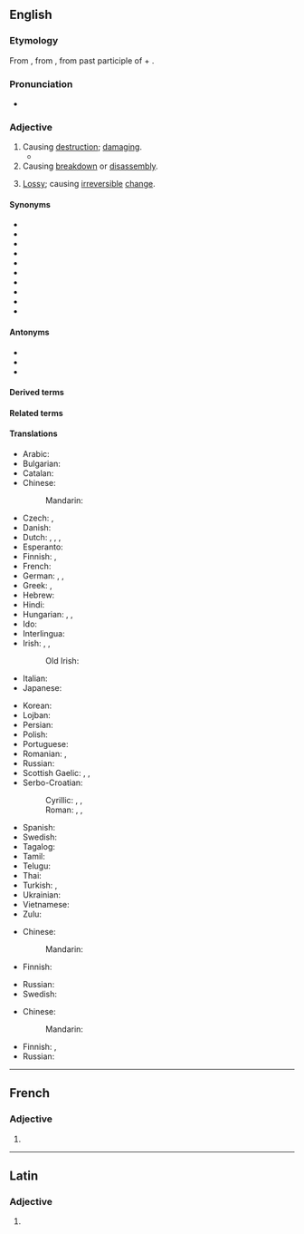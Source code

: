 ==English==

===Etymology===
From {{der|en|frm|destructif}}, from {{der|en|la|destructivus}}, from past participle of {{m|la|destruo|destruere|t=to tear down, destroy}} + {{m|la|-ivus|}}.

===Pronunciation===
* {{a|UK}} {{IPA|/dɪˈstɹʌktɪv/|/dɪˈstɹʊktɪv/|lang=en}}

===Adjective===
{{en-adj}}

# Causing [[destruction]]; [[damage|damaging]].
#* {{quote-journal
|date=February 14, 2013
|author=Scott Tobias
|title=Film: Reviews: A Good Day To Die Hard
|work=The Onion AV Club
|url=http://www.avclub.com/articles/a-good-day-to-die-hard,92496/
|page=
|passage=After rescuing his estranged daughter in the last film, Live Free Or Die Hard, Willis heads to Russia to rescue his estranged son (Jai Courtney), a CIA agent on a mission to protect a whistleblower (Sebastian Koch) from a corrupt government official (Sergei Kolesnikov) with no shortage of '''destructive''' resources at his disposal.}}
# Causing [[breakdown]] or [[disassembly]].
#: {{ux|en|Catabolism is a '''destructive''' metabolism that involves the breakdown of molecules and release of energy.}}
# {{lb|en|computing}} [[lossy|Lossy]]; causing [[irreversible]] [[change]].
#: {{ux|en|Blurring an image is a '''destructive''' operation, but rotating an image is not.}}

====Synonyms====
* {{l|en|calamitous}}
* {{l|en|catastrophic}}
* {{l|en|devastate|devastating}}
* {{l|en|disastrous}}
* {{l|en|eradicative}}
* {{l|en|harmful}}
* {{l|en|pernicious}}
* {{l|en|ruinous}}
* {{l|en|wrackful}}
* {{l|en|wreckful}}

====Antonyms====
* {{l|en|constructive}}
* {{l|en|nondestructive}}
* {{l|en|productive}}

====Derived terms====
{{der3|antidestructive|autodestructive|destructive criticism|destructive distillation|destructive sorites|destructively|destructiveness|indestructive|neurodestructive|nondestructive|omnidestructive|self-destructive|superdestructive|undestructive|lang=en}}

====Related terms====
{{rel3|destruct|destruction|destructively|destructiveness|destructivity|lang=en}}

====Translations====
{{trans-top|causing destruction; damaging}}
* Arabic: {{t-needed|ar}}
* Bulgarian: {{t+|bg|разрушителен}}
* Catalan: {{t|ca|destructiu}}
* Chinese:
*: Mandarin: {{t-needed|cmn}}
* Czech: {{t|cs|ničivý}}, {{t|cs|destruktivní}}
* Danish: {{t+|da|destruktiv}}
* Dutch: {{t+|nl|destructief}}, {{t+|nl|destructieve}}, {{t+|nl|verwoestend}}, {{t+|nl|verwoestende}}
* Esperanto: {{t-needed|eo}}
* Finnish: {{t+|fi|tuhoisa}}, {{t+|fi|destruktiivinen}}
* French: {{t+|fr|destructif}}
* German: {{t+|de|destruktiv}}, {{t+|de|schädlich}}, {{t+|de|zerstörend}}
* Greek: {{t+|el|καταστροφικός|m}}, {{t+|el|καταστρεπτικός|m}}
* Hebrew: {{t|he|הרסני|tr=harsany}}
* Hindi: {{t-needed|hi}}
* Hungarian: {{t+|hu|destruktív}}, {{t+|hu|kártékony}}, {{t+|hu|pusztító}}
* Ido: {{t-needed|io}}
* Interlingua: {{t|ia|destructive}}
* Irish: {{t|ga|urbhadhach}}, {{t|ga|arganach}}, {{t|ga|sladach}}
*: Old Irish: {{t|sga|bráthamail}}
* Italian: {{t+|it|distruttivo}}
* Japanese: {{t|ja|破壊的|alt=破壊的な|tr=hakaiteki na}}
{{trans-mid}}
* Korean: {{t-needed|ko}}
* Lojban: {{t|jbo|daspo}}
* Persian: {{t+|fa|مخرب}}
* Polish: {{t+|pl|destrukcyjny|m}}
* Portuguese: {{t+|pt|destrutivo}}
* Romanian: {{t+|ro|distructiv|m|n}}, {{t+|ro|distrugător|m|n}}
* Russian: {{t+|ru|разруши́тельный}}
* Scottish Gaelic: {{t|gd|millteach}}, {{t|gd|sgriosach}}, {{t|gd|sgriosail}}
* Serbo-Croatian:
*: Cyrillic: {{t|sh|ра́зо̄ран}}, {{t|sh|де̏структӣван}}, {{t|sh|ру̀шилачкӣ}}
*: Roman: {{t+|sh|rázōran}}, {{t+|sh|dȅstruktīvan}}, {{t+|sh|rùšilačkī}}
* Spanish: {{t+|es|destructivo}}
* Swedish: {{t+|sv|destruktiv}}
* Tagalog: {{t|tl|mapanira}}
* Tamil: {{t-needed|ta}}
* Telugu: {{t-needed|te}}
* Thai: {{t-needed|th}}
* Turkish: {{t+|tr|yıkıcı}}, {{t|tr|tahripkar|alt=tahripkâr}}
* Ukrainian: {{t-needed|uk}}
* Vietnamese: {{t-needed|vi}}
* Zulu: {{t-needed|zu}}
{{trans-bottom}}

{{trans-top|causing breakdown}}
* Chinese:
*: Mandarin: {{t-needed|cmn}}
* Finnish: {{t+|fi|hajottava}}
{{trans-mid}}
* Russian: {{t-needed|ru}}
* Swedish: {{t+|sv|destruktiv}}
{{trans-bottom}}

{{trans-top|lossy}}
* Chinese:
*: Mandarin: {{t-needed|cmn}}
{{trans-mid}}
* Finnish: {{t+|fi|peruuttamaton}}, {{t+|fi|destruktiivinen}}
* Russian: {{t-needed|ru}}
{{trans-bottom}}

----

==French==

===Adjective===
{{head|fr|adjective form}}

# {{feminine singular of|destructif|lang=fr}}

----

==Latin==

===Adjective===
{{la-adj-form|dēstructīve}}

# {{inflection of|dēstructīvus||voc|m|s|lang=la}}